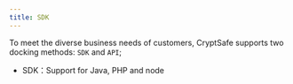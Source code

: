 ---
title: SDK
---

To meet the diverse business needs of customers, CryptSafe supports two docking methods: `SDK` and `API`;

- SDK：Support for Java, PHP and node

<CardGroup cols={3}>
  <Card title="Java" icon="java" color="#c64b36" href="https://github.com/HiCoinCom/java-sdk"></Card>
  <Card title="PHP" icon="php" color="#5b78aa" href="https://github.com/HiCoinCom/php-sdk"></Card>
  <Card title="Node" icon="node" color="#80bd00" href="https://github.com/HiCoinCom/js-sdk"></Card>
</CardGroup>